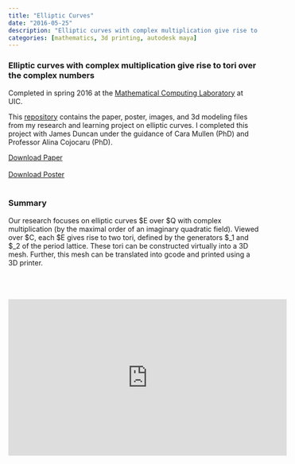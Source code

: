 ```yaml
---
title: "Elliptic Curves"
date: "2016-05-25"
description: "Elliptic curves with complex multiplication give rise to tori over the complex numbers"
categories: [mathematics, 3d printing, autodesk maya]
---
```


### Elliptic curves with complex multiplication give rise to tori over the complex numbers  

Completed in spring 2016 at the [Mathematical Computing Laboratory](http://mcl.math.uic.edu/) at UIC.  

This [repository](https://github.com/galenballew/Elliptic-Curves) contains the paper, poster, images, and 3d modeling files from my research and learning project on elliptic curves. I completed this project with James
Duncan under the guidance of Cara Mullen (PhD) and Professor Alina Cojocaru (PhD).

<a markdown="0" href="https://github.com/galenballew/Elliptic-Curves/blob/master/arithmetic_EC.pdf" class="btn">Download Paper</a><br></br>
<a markdown="0" href="https://github.com/galenballew/Elliptic-Curves/blob/master/496%20Poster/MCL-poster.pdf" class="btn">Download Poster</a><br></br>


### Summary 
Our research focuses on elliptic curves $E over $Q with complex
multiplication (by the maximal order of an imaginary quadratic
field). Viewed over $C, each $E gives rise to two tori, defined by
the generators $\omega_1 and $\omega_2 of the period lattice. These tori can be
constructed virtually into a 3D mesh. Further, this mesh can be
translated into gcode and printed using a 3D printer.
<br></br>
<br></br>

<p align="center">
<iframe width="560" height="315" src="https://www.youtube.com/embed/UeLQxoG2wNY" frameborder="0" allowfullscreen></iframe>
</p>
